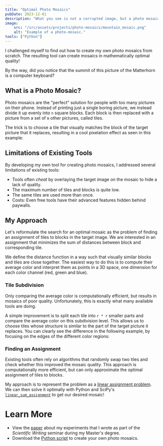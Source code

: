 ```yaml
---
title: "Optimal Photo Mosaics"
pubDate: 2023-12-01
description: "What you see is not a corrupted image, but a photo mosaic! In this project I explored how to create them and improve their quality."
image:
    src: "/src/assets/projects/photo-mosaics/mountain_mosaic.png"
    alt: "Example of a photo-mosaic."
tools: ["Python"]
---
```


I challenged myself to find out how to create my own photo mosaics from scratch.
The resulting tool can create mosaics in mathematically optimal quality!

By the way, did you notice that the summit of this picture of the Matterhorn is a computer keyboard?

## What is a Photo Mosaic?

Photo mosaics are the "perfect" solution for people with too many pictures on their phone.
Instead of printing just a single boring picture, we instead divide it up evenly into `n` square blocks.
Each block is then replaced with a picture from a set of `m` other pictures, called tiles.

The trick is to choose a tile that visually matches the block of the target picture that it replaces,
resulting in a cool pixelation effect as seen in this example:

<ImageDiff image1={desert1} alt1="The unaltered target image."
                image2={desert2} alt2="The photo mosaic corresponding to the target image."
                aspect="3/2"
                caption="An example of a mosaic with n=600 tiles. Tile pictures originate from the CIFAR-100 dataset. Because the data set contains images that are very similar to each other, some tiles appear to repeat themselves."/>

## Limitations of Existing Tools

By developing my own tool for creating photo mosaics, I addressed several limitations of existing tools:

- Tools often *cheat* by overlaying the target image on the mosaic to hide a lack of quality.
- The maximum number of tiles and blocks is quite low.
- The same tiles are used more than once.
- Costs: Even free tools have their advanced features hidden behind paywalls.

## My Approach

Let's reformulate the search for an optimal mosaic as the problem of finding an assignment of tiles to blocks in the target image.
We are interested in an assignment that minimizes the sum of distances between block and corresponding tile.

We define the distance function in a way such that visually similar blocks and tiles are close together. The easiest
way to do this is to compute their average color and interpret them as points in a 3D space, one dimension for each color channel (red, green and blue).

### Tile Subdivision

Only comparing the average color is computationally efficient, but results in mosaics of poor quality.
Unfortunately, this is exactly what many available tools are doing.

A simple improvement is to split each tile into `r * r` smaller parts and compare the average color on this subdivision level.
This allows us to choose tiles whose structure is similar to the part of the target picture it replaces.
You can clearly see the difference in the following example, by focusing on the edges of the different color regions:

<ImageDiff image1={paint1} alt1="The unaltered target image."
           image2={paint2} alt2="The photo mosaic corresponding to the target image."
           aspect="16/9"
           caption="Comparing a photo mosaic constructed with no subdivisions (r=1) to a mosaic with subdivisions (r=7)."/>

### Finding an Assignment

Existing tools often rely on algorithms that randomly swap two tiles and check whether this improved the mosaic quality.
This approach is computationally more efficient, but can only approximate the optimal assignment of tiles to blocks.

My approach is to represent the problem as a [linear assignment problem](https://en.wikipedia.org/wiki/Assignment_problem).
We can then solve it optimally with Python and SciPy's [`linear_sum_assignment`](https://docs.scipy.org/doc/scipy/reference/generated/scipy.optimize.linear_sum_assignment.html) to get our desired mosaic!
<br/>

# Learn More
- View the <a href="/files/Photo_Mosaics-Tobias_Weber.pdf" target="_blank">paper</a> about my experiments that I wrote as part of the *Scientific Writing* seminar during my Master's degree.
- Download the <a href="/files/mosaic_creator.py" download="mosaic_creator.py">Python script</a> to create your own photo mosaics.